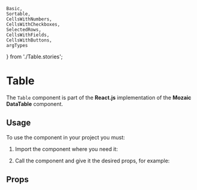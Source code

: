     Basic,
    Sortable,
    CellsWithNumbers,
    CellsWithCheckboxes,
    SelectedRows,
    CellsWithFields,
    CellsWithButtons,
    argTypes
} from './Table.stories';

<Meta title="Components/Table" component={Table} argTypes={argTypes} />

# Table

The `Table` component is part of the **React.js** implementation of the **Mozaic DataTable** component.

## Usage

To use the component in your project you must:

1. Import the component where you need it:

<Source language="javascript" code="import { Table } from '@mozaic-ds/react';" />

2. Call the component and give it the desired props, for example:

<Canvas withSource="open">
    <Story story={Basic} />
</Canvas>

<Canvas withSource="open">
    <Story story={Sortable} />
</Canvas>

<Canvas withSource="open">
    <Story story={CellsWithCheckboxes} />
</Canvas>

<Canvas withSource="open">
    <Story story={SelectedRows} />
</Canvas>

<Canvas withSource="open">
    <Story story={CellsWithNumbers} />
</Canvas>

<Canvas withSource="open">
    <Story story={CellsWithFields} />
</Canvas>

<Canvas withSource="open">
    <Story story={CellsWithButtons} />
</Canvas>

## Props

<ArgsTable of={Table} />
